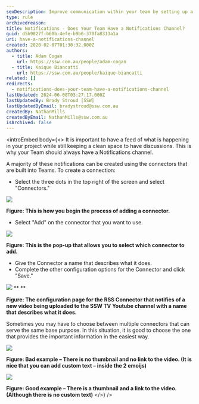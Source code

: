 ```yaml
---
seoDescription: Improve communication within your team by setting up a notifications channel in Microsoft Teams to stay informed about project updates and keep discussions organized.
type: rule
archivedreason:
title: Notifications - Does Your Team Have a Notifications Channel?
guid: d5b9827f-b60b-4efe-b9b6-370fa8313a1a
uri: have-a-notifications-channel
created: 2020-02-07T01:30:32.000Z
authors:
  - title: Adam Cogan
    url: https://ssw.com.au/people/adam-cogan
  - title: Kaique Biancatti
    url: https://ssw.com.au/people/kaique-biancatti
related: []
redirects:
  - notifications-does-your-team-have-a-notifications-channel
lastUpdated: 2024-06-08T03:27:17.000Z
lastUpdatedBy: Brady Stroud [SSW]
lastUpdatedByEmail: bradystroud@ssw.com.au
createdBy: NathanMills
createdByEmail: NathanMills@ssw.com.au
isArchived: false
---
```


<introEmbed
  body={<>
It is important to have a feed of what is happening in your project while still keeping a clean space to have discussions. This is why your Team should always have a Notifications channel.

A majority of these notifications can be created using the connectors that are built into Teams. To create a connection:

- Select the three dots in the top right of the screen and select "Connectors."

![](/uploads/rules/have-a-notifications-channel/Add-a-Connector.png)

**Figure: This is how you begin the process of adding a connector.**

- Select "Add" on the connector that you want to use.

![](/uploads/rules/have-a-notifications-channel/Select-a-Connector.png)

**Figure: This is the pop-up that allows you to select which connector to add.**

- Give the Connector a name that describes what it does.
- Complete the other configuration options for the Connector and click "Save."

![](/uploads/rules/have-a-notifications-channel/Connector-Settings.png) \*\*
\*\*

**Figure: The configuration page for the RSS Connector that notifies of a new video being uploaded to the SSW TV Youtube channel with a name that describes what it does.**

Sometimes you may have to choose between multiple connectors that can serve the same base purpose. In this situation, it is good to choose the one that provides the important information in the easiest way.

![](/uploads/rules/have-a-notifications-channel/Notification-Bad-Example.png)

**Figure: Bad example – There is no thumbnail and no link to the video. (It is nice that you can add custom text – inside the 2 emoijs)**

![](/uploads/rules/have-a-notifications-channel/Notification-Good-Example.png)

**Figure: Good example – There is a thumbnail and a link to the video. (Although there is no custom text)**
  </>}
/>
